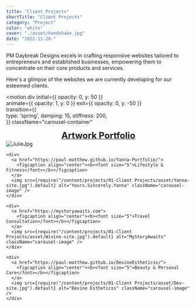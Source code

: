 ```yaml
---
title: "Client Projects"
shortTitle: "Client Projects"
category: "Project"
color: "white"
cover: "./asset/handshake.jpg"
date: "2022-11-20-"
---
```



PM Daybreak Designs excels in crafting responsive websites tailored to entrepreneurs and established businesses, empowering them to concentrate on their core products and services.

Here's a glimpse of the websites we are currently developing for our esteemed clients.

<motion.div
  initial={{ opacity: 0, y: 50 }}      
  animate={{ opacity: 1, y: 0 }}
  exit={{ opacity: 0, y: -50 }}  
  transition={{              
    type: 'spring',
    damping: 15,
    stiffness: 200,            
  }}
  className="carousel-container"
>
  <Carousel autoPlay infiniteLoop>
    <div>
      <a href="https://julie-jpg.netlify.app/">
        <figcaption align="center"><b><font size="5">Artwork Portfolio</font></b></figcaption>
      </a>
      <img src={require("/content/projects/01-Client Projects/asset/Jules-site.jpg").default} alt="JulieJpg" className="carousel-image" />
    </div>
  
    <div>
      <a href="https://paul-matthew.github.io/Yanna-Portfolio/">
        <figcaption align="center"><b><font size="5">Lifestyle & Fitness</font></b></figcaption>
      </a>
      <img src={require("/content/projects/01-Client Projects/asset/Yanna-site.jpg").default} alt="Yours.Sincerely.Yanna" className="carousel-image" />
    </div>
  
    <div>
      <a href="https://mystoryawaits.com">
        <figcaption align="center"><b><font size="5">Travel Consultation</font></b></figcaption>
      </a>
      <img src={require("/content/projects/01-Client Projects/asset/Wivine-site.jpg").default} alt="MyStoryAwaits" className="carousel-image" />
    </div>

    <div>
      <a href="https://paul-matthew.github.io/DevineEstheticss/">
        <figcaption align="center"><b><font size="5">Beauty & Personal Care</font></b></figcaption>
      </a>
      <img src={require("/content/projects/01-Client Projects/asset/Dev-site.jpg").default} alt="Devine Estheticss" className="carousel-image" />
    </div>
  
  </Carousel>
</motion.div>

